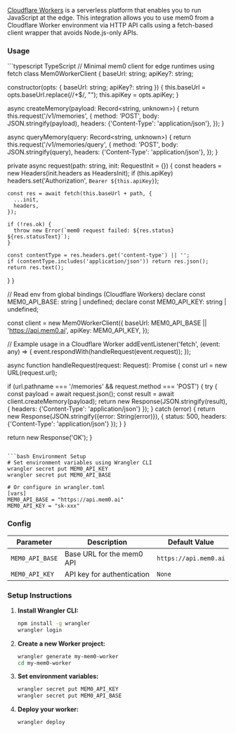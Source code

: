 [Cloudflare Workers](https://workers.cloudflare.com/) is a serverless platform that enables you to run JavaScript at the edge. This integration allows you to use mem0 from a Cloudflare Worker environment via HTTP API calls using a fetch-based client wrapper that avoids Node.js-only APIs.

### Usage

<CodeGroup>
```typescript TypeScript
// Minimal mem0 client for edge runtimes using fetch
class Mem0WorkerClient {
  baseUrl: string;
  apiKey?: string;

  constructor(opts: { baseUrl: string; apiKey?: string }) {
    this.baseUrl = opts.baseUrl.replace(/\/+$/, "");
    this.apiKey = opts.apiKey;
  }

  async createMemory(payload: Record<string, unknown>) {
    return this.request('/v1/memories', {
      method: 'POST',
      body: JSON.stringify(payload),
      headers: {'Content-Type': 'application/json'},
    });
  }

  async queryMemory(query: Record<string, unknown>) {
    return this.request('/v1/memories/query', {
      method: 'POST',
      body: JSON.stringify(query),
      headers: {'Content-Type': 'application/json'},
    });
  }

  private async request(path: string, init: RequestInit = {}) {
    const headers = new Headers(init.headers as HeadersInit);
    if (this.apiKey) headers.set('Authorization', `Bearer ${this.apiKey}`);

    const res = await fetch(this.baseUrl + path, {
      ...init,
      headers,
    });

    if (!res.ok) {
      throw new Error(`mem0 request failed: ${res.status} ${res.statusText}`);
    }

    const contentType = res.headers.get('content-type') || '';
    if (contentType.includes('application/json')) return res.json();
    return res.text();
  }
}

// Read env from global bindings (Cloudflare Workers)
declare const MEM0_API_BASE: string | undefined;
declare const MEM0_API_KEY: string | undefined;

const client = new Mem0WorkerClient({
  baseUrl: MEM0_API_BASE || 'https://api.mem0.ai',
  apiKey: MEM0_API_KEY,
});

// Example usage in a Cloudflare Worker
addEventListener('fetch', (event: any) => {
  event.respondWith(handleRequest(event.request));
});

async function handleRequest(request: Request): Promise<Response> {
  const url = new URL(request.url);

  if (url.pathname === '/memories' && request.method === 'POST') {
    try {
      const payload = await request.json();
      const result = await client.createMemory(payload);
      return new Response(JSON.stringify(result), {
        headers: {'Content-Type': 'application/json'}
      });
    } catch (error) {
      return new Response(JSON.stringify({error: String(error)}), {
        status: 500,
        headers: {'Content-Type': 'application/json'}
      });
    }
  }

  return new Response('OK');
}
```

```bash Environment Setup
# Set environment variables using Wrangler CLI
wrangler secret put MEM0_API_KEY
wrangler secret put MEM0_API_BASE

# Or configure in wrangler.toml
[vars]
MEM0_API_BASE = "https://api.mem0.ai"
MEM0_API_KEY = "sk-xxx"
```
</CodeGroup>

### Config

| Parameter | Description | Default Value |
| --- | --- | --- |
| `MEM0_API_BASE` | Base URL for the mem0 API | `https://api.mem0.ai` |
| `MEM0_API_KEY` | API key for authentication | `None` |

### Setup Instructions

1. **Install Wrangler CLI:**
   ```bash
   npm install -g wrangler
   wrangler login
   ```

2. **Create a new Worker project:**
   ```bash
   wrangler generate my-mem0-worker
   cd my-mem0-worker
   ```

3. **Set environment variables:**
   ```bash
   wrangler secret put MEM0_API_KEY
   wrangler secret put MEM0_API_BASE
   ```

4. **Deploy your worker:**
   ```bash
   wrangler deploy
   ```
